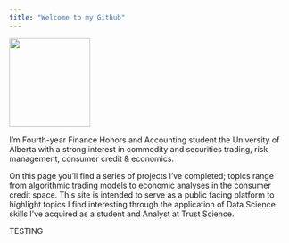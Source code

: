 ```yaml
---
title: "Welcome to my Github"
---
```


<img src="pfp.JPG" width="145.3465" height="160">


I'm Fourth-year Finance Honors and Accounting student the University of Alberta with a strong interest in commodity and securities trading, risk management, consumer credit & economics.

On this page you'll find a series of projects I've completed; topics range from algorithmic trading models to economic analyses in the consumer credit space. This site is intended to serve as a public facing platform to highlight topics I find interesting through the application of Data Science skills I've acquired as a student and Analyst at Trust Science.


TESTING


